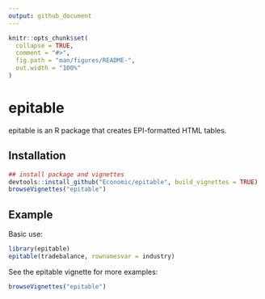 ```yaml
---
output: github_document
---
```


<!-- README.md is generated from README.Rmd. Please edit that file -->

```r
knitr::opts_chunk$set(
  collapse = TRUE,
  comment = "#>",
  fig.path = "man/figures/README-",
  out.width = "100%"
)
```
# epitable

epitable is an R package that creates EPI-formatted HTML tables.

## Installation

```r
## install package and vignettes
devtools::install_github("Economic/epitable", build_vignettes = TRUE)
browseVignettes("epitable")
```

## Example

Basic use:

```r
library(epitable)
epitable(tradebalance, rownamesvar = industry)
```

See the epitable vignette for more examples:

```r
browseVignettes("epitable")
```
